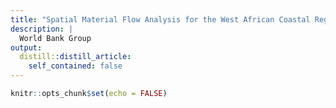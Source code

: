```yaml
---
title: "Spatial Material Flow Analysis for the West African Coastal Region"
description: |
  World Bank Group
output:
  distill::distill_article:
    self_contained: false
---
```



```r
knitr::opts_chunk$set(echo = FALSE)
```

